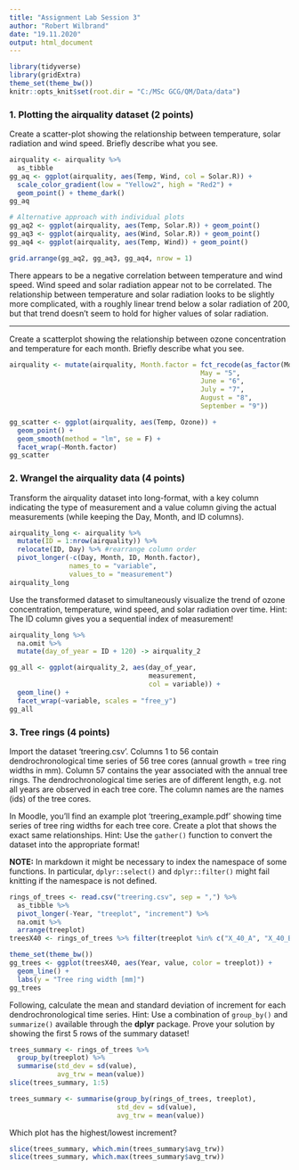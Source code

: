 ---
title: "Assignment Lab Session 3"
author: "Robert Wilbrand"
date: "19.11.2020"
output: html_document
---

```{r setup, message=FALSE}
library(tidyverse)
library(gridExtra)
theme_set(theme_bw())
knitr::opts_knit$set(root.dir = "C:/MSc GCG/QM/Data/data")
```

### 1. Plotting the airquality dataset (2 points)

Create a scatter-plot showing the relationship between temperature, solar radiation and wind speed. Briefly describe what you see.

```{r, warning=FALSE}
airquality <- airquality %>% 
  as_tibble
gg_aq <- ggplot(airquality, aes(Temp, Wind, col = Solar.R)) +
  scale_color_gradient(low = "Yellow2", high = "Red2") +
  geom_point() + theme_dark()
gg_aq

# Alternative approach with individual plots
gg_aq2 <- ggplot(airquality, aes(Temp, Solar.R)) + geom_point()
gg_aq3 <- ggplot(airquality, aes(Wind, Solar.R)) + geom_point()
gg_aq4 <- ggplot(airquality, aes(Temp, Wind)) + geom_point()

grid.arrange(gg_aq2, gg_aq3, gg_aq4, nrow = 1)
```

There appears to be a negative correlation between temperature and wind speed. Wind speed and solar radiation appear not to be correlated. The relationship between temperature and solar radiation looks to be slightly more complicated, with a roughly linear trend below a solar radiation of 200, but that trend doesn't seem to hold for higher values of solar radiation.

-----------------------------------------------------------------------------

Create a scatterplot showing the relationship between ozone concentration and temperature for each month. Briefly describe what you see.

```{r, message=FALSE, warning=FALSE}
airquality <- mutate(airquality, Month.factor = fct_recode(as_factor(Month),
                                                May = "5",
                                                June = "6",
                                                July = "7",
                                                August = "8",
                                                September = "9"))

gg_scatter <- ggplot(airquality, aes(Temp, Ozone)) +
  geom_point() +
  geom_smooth(method = "lm", se = F) +
  facet_wrap(~Month.factor)
gg_scatter
```

### 2. Wrangel the airquality data (4 points)

Transform the airquality dataset into long-format, with a key column indicating the type of measurement and a value column giving the actual measurements (while keeping the Day, Month, and ID columns).

```{r}
airquality_long <- airquality %>%
  mutate(ID = 1:nrow(airquality)) %>% 
  relocate(ID, Day) %>% #rearrange column order
  pivot_longer(-c(Day, Month, ID, Month.factor),
               names_to = "variable",
               values_to = "measurement")
airquality_long
```

Use the transformed dataset to simultaneously visualize the trend of ozone concentration, temperature, wind speed, and solar radiation over time. Hint: The ID column gives you a sequential index of measurement!

```{r}
airquality_long %>%
  na.omit %>% 
  mutate(day_of_year = ID + 120) -> airquality_2

gg_all <- ggplot(airquality_2, aes(day_of_year,
                                   measurement,
                                   col = variable)) +
  geom_line() +
  facet_wrap(~variable, scales = "free_y")
gg_all
```

### 3. Tree rings (4 points)

Import the dataset 'treering.csv'. Columns  1 to 56 contain dendrochronological time series of 56 tree cores (annual growth = tree ring widths in mm). Column 57 contains the year associated with the annual tree rings. The dendrochronological time series are of different length, e.g. not all years are observed in each tree core. The column names are the names (ids) of the tree cores.

In Moodle, you'll find an example plot 'treering_example.pdf' showing time series of tree ring widths for each tree core. Create a plot that shows the exact same relationships. Hint: Use the `gather()` function to convert the dataset into the appropriate format!

**NOTE:** In markdown it might be necessary to index the namespace of some functions. In particular, `dplyr::select()` and `dplyr::filter()` might fail knitting if the namespace is not defined.

```{r}
rings_of_trees <- read.csv("treering.csv", sep = ",") %>% 
  as_tibble %>% 
  pivot_longer(-Year, "treeplot", "increment") %>% 
  na.omit %>% 
  arrange(treeplot)
treesX40 <- rings_of_trees %>% filter(treeplot %in% c("X_40_A", "X_40_B"))

theme_set(theme_bw())
gg_trees <- ggplot(treesX40, aes(Year, value, color = treeplot)) +
  geom_line() +
  labs(y = "Tree ring width [mm]")
gg_trees
```

Following, calculate the mean and standard deviation of increment for each dendrochronological time series. Hint: Use a combination of `group_by()` and `summarize()` available through the **dplyr** package. Prove your solution by showing the first 5 rows of the summary dataset!

```{r, message=F}
trees_summary <- rings_of_trees %>% 
  group_by(treeplot) %>% 
  summarise(std_dev = sd(value),
            avg_trw = mean(value))
slice(trees_summary, 1:5)

trees_summary <- summarise(group_by(rings_of_trees, treeplot),
                           std_dev = sd(value),
                           avg_trw = mean(value))
```

Which plot has the highest/lowest increment?

```{r}
slice(trees_summary, which.min(trees_summary$avg_trw))
slice(trees_summary, which.max(trees_summary$avg_trw))
```
